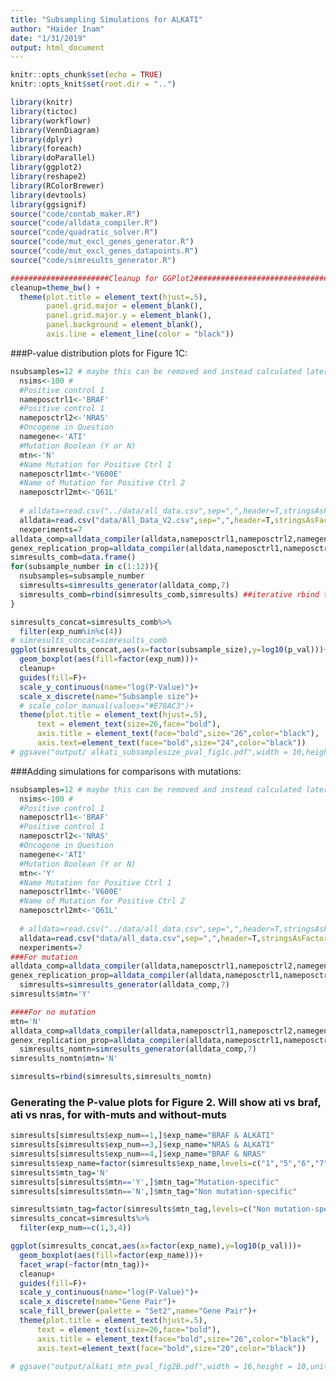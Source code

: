 ```yaml
---
title: "Subsampling Simulations for ALKATI"
author: "Haider Inam"
date: "1/31/2019"
output: html_document
---
```


```r
knitr::opts_chunk$set(echo = TRUE)
knitr::opts_knit$set(root.dir = "..")
```

```r
library(knitr)
library(tictoc)
library(workflowr)
library(VennDiagram)
library(dplyr)
library(foreach)
library(doParallel)
library(ggplot2)
library(reshape2)
library(RColorBrewer)
library(devtools)
library(ggsignif)
source("code/contab_maker.R")
source("code/alldata_compiler.R")
source("code/quadratic_solver.R")
source("code/mut_excl_genes_generator.R")
source("code/mut_excl_genes_datapoints.R")
source("code/simresults_generator.R")

######################Cleanup for GGPlot2#########################################
cleanup=theme_bw() +
  theme(plot.title = element_text(hjust=.5),
        panel.grid.major = element_blank(),
        panel.grid.major.y = element_blank(),
        panel.background = element_blank(),
        axis.line = element_line(color = "black"))
```

###P-value distribution plots for Figure 1C:
```r
nsubsamples=12 # maybe this can be removed and instead calculated later.
  nsims<-100 #
  #Positive control 1
  nameposctrl1<-'BRAF'
  #Positive control 1
  nameposctrl2<-'NRAS'
  #Oncogene in Question
  namegene<-'ATI'
  #Mutation Boolean (Y or N)
  mtn<-'N'
  #Name Mutation for Positive Ctrl 1
  nameposctrl1mt<-'V600E'
  #Name of Mutation for Positive Ctrl 2
  nameposctrl2mt<-'Q61L'
  
  # alldata=read.csv("../data/all_data.csv",sep=",",header=T,stringsAsFactors=F)
  alldata=read.csv("data/All_Data_V2.csv",sep=",",header=T,stringsAsFactors=F)
  nexperiments=7
alldata_comp=alldata_compiler(alldata,nameposctrl1,nameposctrl2,namegene,mtn,"N/A","N/A")[[2]]
genex_replication_prop=alldata_compiler(alldata,nameposctrl1,nameposctrl2,namegene,mtn,"N/A","N/A")[[1]]
simresults_comb=data.frame()
for(subsample_number in c(1:12)){
  nsubsamples=subsample_number
  simresults=simresults_generator(alldata_comp,7)
  simresults_comb=rbind(simresults_comb,simresults) ##iterative rbind this is not the most efficient way to do this
}
```


```r

simresults_concat=simresults_comb%>%
  filter(exp_num%in%c(4))
# simresults_concat=simresults_comb
ggplot(simresults_concat,aes(x=factor(subsample_size),y=log10(p_val)))+
  geom_boxplot(aes(fill=factor(exp_num)))+
  cleanup+
  guides(fill=F)+
  scale_y_continuous(name="log(P-Value)")+
  scale_x_discrete(name="Subsample size")+
  # scale_color_manual(values="#E78AC3")+
  theme(plot.title = element_text(hjust=.5),
      text = element_text(size=26,face="bold"),
      axis.title = element_text(face="bold",size="26",color="black"),
      axis.text=element_text(face="bold",size="24",color="black"))
# ggsave("output/ alkati_subsamplesize_pval_fig1c.pdf",width = 10,height = 10,units = "in",useDingbats=F)

```

###Adding simulations for comparisons with mutations:
```r
nsubsamples=12 # maybe this can be removed and instead calculated later.
  nsims<-100 #
  #Positive control 1
  nameposctrl1<-'BRAF'
  #Positive control 1
  nameposctrl2<-'NRAS'
  #Oncogene in Question
  namegene<-'ATI'
  #Mutation Boolean (Y or N)
  mtn<-'Y'
  #Name Mutation for Positive Ctrl 1
  nameposctrl1mt<-'V600E'
  #Name of Mutation for Positive Ctrl 2
  nameposctrl2mt<-'Q61L'
  
  # alldata=read.csv("../data/all_data.csv",sep=",",header=T,stringsAsFactors=F)
  alldata=read.csv("data/all_data.csv",sep=",",header=T,stringsAsFactors=F)
  nexperiments=7
###For mutation
alldata_comp=alldata_compiler(alldata,nameposctrl1,nameposctrl2,namegene,mtn,nameposctrl1mt,nameposctrl2mt)[[2]]
genex_replication_prop=alldata_compiler(alldata,nameposctrl1,nameposctrl2,namegene,mtn,nameposctrl1mt,nameposctrl2mt)[[1]]
  simresults=simresults_generator(alldata_comp,7)
simresults$mtn='Y'

####For no mutation
mtn='N'
alldata_comp=alldata_compiler(alldata,nameposctrl1,nameposctrl2,namegene,mtn,"N/A","N/A")[[2]]
genex_replication_prop=alldata_compiler(alldata,nameposctrl1,nameposctrl2,namegene,mtn,"N/A","N/A")[[1]]
  simresults_nomtn=simresults_generator(alldata_comp,7)
simresults_nomtn$mtn='N'

simresults=rbind(simresults,simresults_nomtn)

```


### Generating the P-value plots for Figure 2. Will show ati vs braf, ati vs nras, for with-muts and without-muts
```r
simresults[simresults$exp_num==1,]$exp_name="BRAF & ALKATI"
simresults[simresults$exp_num==3,]$exp_name="NRAS & ALKATI"
simresults[simresults$exp_num==4,]$exp_name="BRAF & NRAS"
simresults$exp_name=factor(simresults$exp_name,levels=c("1","5","6","7","BRAF & ALKATI","NRAS & ALKATI","BRAF & NRAS"))
simresults$mtn_tag='N'
simresults[simresults$mtn=='Y',]$mtn_tag="Mutation-specific"
simresults[simresults$mtn=='N',]$mtn_tag="Non mutation-specific"

simresults$mtn_tag=factor(simresults$mtn_tag,levels=c("Non mutation-specific","Mutation-specific"))
simresults_concat=simresults%>%
  filter(exp_num==c(1,3,4))

ggplot(simresults_concat,aes(x=factor(exp_name),y=log10(p_val)))+
  geom_boxplot(aes(fill=factor(exp_name)))+
  facet_wrap(~factor(mtn_tag))+
  cleanup+
  guides(fill=F)+
  scale_y_continuous(name="log(P-Value)")+
  scale_x_discrete(name="Gene Pair")+
  scale_fill_brewer(palette = "Set2",name="Gene Pair")+
  theme(plot.title = element_text(hjust=.5),
      text = element_text(size=26,face="bold"),
      axis.title = element_text(face="bold",size="26",color="black"),
      axis.text=element_text(face="bold",size="20",color="black"))

# ggsave("output/alkati_mtn_pval_fig2B.pdf",width = 16,height = 10,units = "in",useDingbats=F)

```

